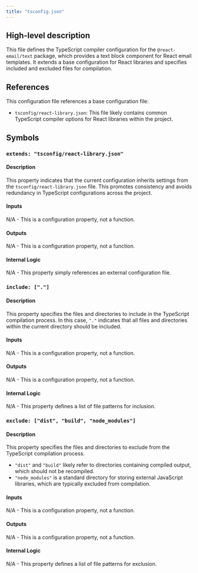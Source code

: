 ```yaml
---
title: "tsconfig.json"
---
```


## High-level description
This file defines the TypeScript compiler configuration for the `@react-email/text` package, which provides a text block component for React email templates. It extends a base configuration for React libraries and specifies included and excluded files for compilation.

## References
This configuration file references a base configuration file:
- `tsconfig/react-library.json`: This file likely contains common TypeScript compiler options for React libraries within the project.

## Symbols
### `extends: "tsconfig/react-library.json"`
#### Description
This property indicates that the current configuration inherits settings from the `tsconfig/react-library.json` file. This promotes consistency and avoids redundancy in TypeScript configurations across the project.

#### Inputs
N/A - This is a configuration property, not a function.

#### Outputs
N/A - This is a configuration property, not a function.

#### Internal Logic
N/A - This property simply references an external configuration file.

### `include: ["."]`
#### Description
This property specifies the files and directories to include in the TypeScript compilation process. In this case, `"."` indicates that all files and directories within the current directory should be included.

#### Inputs
N/A - This is a configuration property, not a function.

#### Outputs
N/A - This is a configuration property, not a function.

#### Internal Logic
N/A - This property defines a list of file patterns for inclusion.

### `exclude: ["dist", "build", "node_modules"]`
#### Description
This property specifies the files and directories to exclude from the TypeScript compilation process. 

- `"dist"` and `"build"` likely refer to directories containing compiled output, which should not be recompiled. 
- `"node_modules"` is a standard directory for storing external JavaScript libraries, which are typically excluded from compilation.

#### Inputs
N/A - This is a configuration property, not a function.

#### Outputs
N/A - This is a configuration property, not a function.

#### Internal Logic
N/A - This property defines a list of file patterns for exclusion.
